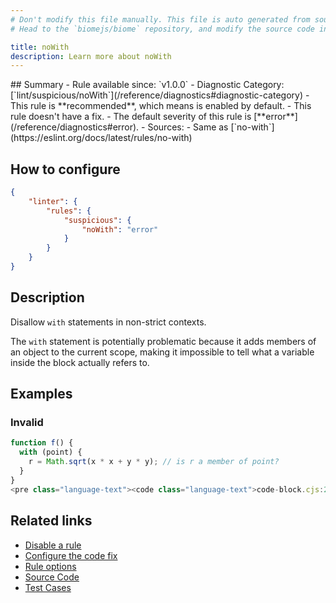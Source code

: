 ```yaml
---
# Don't modify this file manually. This file is auto generated from source, and you will lose your changes next time the website is built.
# Head to the `biomejs/biome` repository, and modify the source code in there.

title: noWith
description: Learn more about noWith
---
```


<Tabs>
<TabItem label="JavaScript (and super languages)" icon="seti:javascript">
## Summary
- Rule available since: `v1.0.0`
- Diagnostic Category: [`lint/suspicious/noWith`](/reference/diagnostics#diagnostic-category)
- This rule is **recommended**, which means is enabled by default.
- This rule doesn't have a fix.
- The default severity of this rule is [**error**](/reference/diagnostics#error).
- Sources: 
  - Same as [`no-with`](https://eslint.org/docs/latest/rules/no-with)

## How to configure
```json title="biome.json"
{
	"linter": {
		"rules": {
			"suspicious": {
				"noWith": "error"
			}
		}
	}
}

```
## Description
Disallow `with` statements in non-strict contexts.

The `with` statement is potentially problematic because it adds members of an object to the current
scope, making it impossible to tell what a variable inside the block actually refers to.

## Examples

### Invalid

```cjs
function f() {
  with (point) {
    r = Math.sqrt(x * x + y * y); // is r a member of point?
  }
}
<pre class="language-text"><code class="language-text">code-block.cjs:2:3 <a href="https://biomejs.dev/linter/rules/no-with">lint/suspicious/noWith</a> ━━━━━━━━━━━━━━━━━━━━━━━━━━━━━━━━━━━━━━━━━━━━━━━━━━━━━━━━━━<br /><br />  <strong><span style="color: Tomato;">✖</span></strong> <span style="color: Tomato;">Unexpected use of </span><span style="color: Tomato;"><strong>with</strong></span><span style="color: Tomato;"> statement.</span><br />  <br />    <strong>1 │ </strong>function f() &#123;<br />  <strong><span style="color: Tomato;">&gt;</span></strong> <strong>2 │ </strong>  with (point) &#123;<br />   <strong>   │ </strong>  <strong><span style="color: Tomato;">^</span></strong><strong><span style="color: Tomato;">^</span></strong><strong><span style="color: Tomato;">^</span></strong><strong><span style="color: Tomato;">^</span></strong><strong><span style="color: Tomato;">^</span></strong><strong><span style="color: Tomato;">^</span></strong><strong><span style="color: Tomato;">^</span></strong><strong><span style="color: Tomato;">^</span></strong><strong><span style="color: Tomato;">^</span></strong><strong><span style="color: Tomato;">^</span></strong><strong><span style="color: Tomato;">^</span></strong><strong><span style="color: Tomato;">^</span></strong><strong><span style="color: Tomato;">^</span></strong><strong><span style="color: Tomato;">^</span></strong><br />  <strong><span style="color: Tomato;">&gt;</span></strong> <strong>3 │ </strong>    r = Math.sqrt(x &#42; x + y &#42; y); // is r a member of point?<br />  <strong><span style="color: Tomato;">&gt;</span></strong> <strong>4 │ </strong>  &#125;<br />   <strong>   │ </strong>  <strong><span style="color: Tomato;">^</span></strong><br />    <strong>5 │ </strong>&#125;<br />    <strong>6 │ </strong><br />  <br />  <strong><span style="color: lightgreen;">ℹ</span></strong> <span style="color: lightgreen;">The with statement is potentially problematic because it adds members of an object to the current<br /></span>    <span style="color: lightgreen;">scope, making it impossible to tell what a variable inside the block actually refers to.</span><br />  <br /></code></pre>

```

## Related links

- [Disable a rule](/linter/#disable-a-rule)
- [Configure the code fix](/linter#configure-the-code-fix)
- [Rule options](/linter/#rule-options)
- [Source Code](https://github.com/biomejs/biome/blob/main/crates/biome_js_analyze/src/lint/suspicious/no_with.rs)
- [Test Cases](https://github.com/biomejs/biome/blob/main/crates/biome_js_analyze/tests/specs/suspicious/noWith)

</TabItem>
</Tabs>

